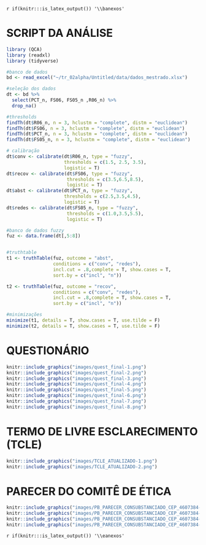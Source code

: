 `r if(knitr:::is_latex_output()) '\\banexos'`

<!--
If you feel it necessary to include an appendix, it goes here.
-->

# **SCRIPT DA ANÁLISE**
```{r script, echo = T, eval=FALSE}
library (QCA)
library (readxl)
library (tidyverse)

#banco de dados
bd <- read_excel("~/tr_02alpha/Untitled/data/dados_mestrado.xlsx")

#seleção dos dados
dt <- bd %>% 
  select(PCT_n, FS06, FS05_n ,R06_n) %>% 
  drop_na()

#thresholds
findTh(dt$R06_n, n = 3, hclustm = "complete", distm = "euclidean")
findTh(dt$FS06, n = 3, hclustm = "complete", distm = "euclidean")
findTh(dt$PCT_n, n = 3, hclustm = "complete", distm = "euclidean")
findTh(dt$FS05_n, n = 3, hclustm = "complete", distm = "euclidean")

# calibração
dt$conv <- calibrate(dt$R06_n, type = "fuzzy", 
                     thresholds = c(1.5, 2.5, 3.5), 
                     logistic = T)
dt$recov <- calibrate(dt$FS06, type = "fuzzy", 
                      thresholds = c(3.5,6.5,8.5), 
                      logistic = T)
dt$abst <- calibrate(dt$PCT_n, type = "fuzzy", 
                     thresholds = c(2.5,3.5,4.5), 
                     logistic = T)
dt$redes <- calibrate(dt$FS05_n, type = "fuzzy", 
                      thresholds = c(1.0,3.5,5.5), 
                      logistic = T)

#banco de dados fuzzy
fuz <- data.frame(dt[,5:8])


#truthtable
t1 <- truthTable(fuz, outcome = "abst",
                 conditions = c("conv", "redes"),
                 incl.cut = .8,complete = T, show.cases = T, 
                 sort.by = c("incl", "n"))

t2 <- truthTable(fuz, outcome = "recov",
                 conditions = c("conv", "redes"),
                 incl.cut = .8,complete = T, show.cases = T, 
                 sort.by = c("incl", "n"))

#minimizações
minimize(t1, details = T, show.cases = T, use.tilde = F)
minimize(t2, details = T, show.cases = T, use.tilde = F)

```



# **QUESTIONÁRIO**

```{r quest, echo =FALSE, out.width="103%" }

knitr::include_graphics("images/quest_final-1.png")
knitr::include_graphics("images/quest_final-2.png")
knitr::include_graphics("images/quest_final-3.png")
knitr::include_graphics("images/quest_final-4.png")
knitr::include_graphics("images/quest_final-5.png")
knitr::include_graphics("images/quest_final-6.png")
knitr::include_graphics("images/quest_final-7.png")
knitr::include_graphics("images/quest_final-8.png")

```

# **TERMO DE LIVRE ESCLARECIMENTO (TCLE)**

```{r tcle, echo =FALSE, out.width="103%" }

knitr::include_graphics("images/TCLE_ATUALIZADO-1.png")
knitr::include_graphics("images/TCLE_ATUALIZADO-2.png")
```


# **PARECER DO COMITÊ DE ÉTICA**
```{r parecer, echo =FALSE, out.width="103%" }

knitr::include_graphics("images/PB_PARECER_CONSUBSTANCIADO_CEP_4607384-1.png")
knitr::include_graphics("images/PB_PARECER_CONSUBSTANCIADO_CEP_4607384-2.png")
knitr::include_graphics("images/PB_PARECER_CONSUBSTANCIADO_CEP_4607384-3.png")
knitr::include_graphics("images/PB_PARECER_CONSUBSTANCIADO_CEP_4607384-4.png")
```



`r if(knitr:::is_latex_output()) '\\eanexos'`
